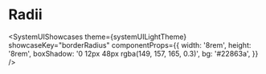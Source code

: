 
# Radii

  <SystemUIShowcases
    theme={systemUILightTheme}
    showcaseKey="borderRadius"
    componentProps={{
      width: '8rem',
      height: '8rem',
      boxShadow: '0 12px 48px rgba(149, 157, 165, 0.3)',
      bg: '#22863a',
    }}
  />
